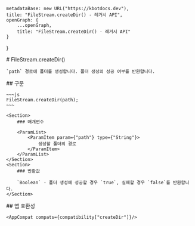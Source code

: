 
    metadataBase: new URL("https://kbotdocs.dev"),
    title: "FileStream.createDir() - 레거시 API",
    openGraph: {
        ...openGraph,
        title: "FileStream.createDir() - 레거시 API"
    }
}

<Section>
    # FileStream.createDir()

    `path` 경로에 폴더를 생성합니다. 폴더 생성의 성공 여부를 반환합니다.
</Section>
<Section>
    ## 구문

    ~~~js
    FileStream.createDir(path);
    ~~~

    <Section>
        ### 매개변수

        <ParamList>
            <ParamItem param={"path"} type={"String"}>
                생성할 폴더의 경로
            </ParamItem>
        </ParamList>
    </Section>
    <Section>
        ### 반환값

        `Boolean` - 폴더 생성에 성공할 경우 `true`, 실패할 경우 `false`를 반환합니다.
    </Section>
</Section>
<Section>
    ## 앱 호환성

    <AppCompat compats={compatibility["createDir"]}/>
</Section>